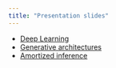 ```yaml
---
title: "Presentation slides"
---
```


- [Deep Learning](./slides/deep-learning.qmd){target="_blank"}
- [Generative architectures](./slides/generative-architectures.qmd){target="_blank"}
- [Amortized inference](./slides/amortized-inference.qmd){target="_blank"}